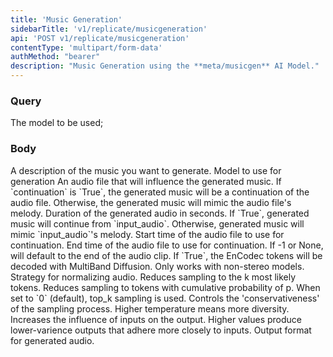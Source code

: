 ```yaml
---
title: 'Music Generation'
sidebarTitle: 'v1/replicate/musicgeneration'
api: 'POST v1/replicate/musicgeneration'
contentType: 'multipart/form-data'
authMethod: "bearer"
description: "Music Generation using the **meta/musicgen** AI Model."
---
```


### Query
<ParamField query="model" type="string" default="meta/musicgen" required>
  The model to be used; 
</ParamField>

### Body
<ParamField body="prompt" type="string" required>
A description of the music you want to generate.
</ParamField>

<ParamField body="model_version" type="string" default="stereo-melody-large">
Model to use for generation
</ParamField>

<ParamField body="input_audio" type="file">
An audio file that will influence the generated music. If `continuation` is `True`, the generated music will be a continuation of the audio file. Otherwise, the generated music will mimic the audio file's melody.
</ParamField>

<ParamField body="duration" type="int" default="8">
Duration of the generated audio in seconds.
</ParamField>

<ParamField body="continuation" type="bool" default="False">
If `True`, generated music will continue from `input_audio`. Otherwise, generated music will mimic `input_audio`'s melody.
</ParamField>

<ParamField body="continuation_start" type="int" default="0">
Start time of the audio file to use for continuation.
</ParamField>

<ParamField body="continuation_end" type="int" default="0">
End time of the audio file to use for continuation. If -1 or None, will default to the end of the audio clip.
</ParamField>

<ParamField body="multi_band_diffusion" type="boolean" default="False">
If `True`, the EnCodec tokens will be decoded with MultiBand Diffusion. Only works with non-stereo models.
</ParamField>

<ParamField body="normalization_strategy" type="string" default="peak">
Strategy for normalizing audio.
</ParamField>

<ParamField body="top_k" type="int" default="250">
Reduces sampling to the k most likely tokens.
</ParamField>

<ParamField body="top_p" type="float" default="0.0">
Reduces sampling to tokens with cumulative probability of p. When set to `0` (default), top_k sampling is used.
</ParamField>

<ParamField body="temperature" type="float" default="1.0">
Controls the 'conservativeness' of the sampling process. Higher temperature means more diversity.
</ParamField>

<ParamField body="classifier_free_guidance" type="int" default="3">
Increases the influence of inputs on the output. Higher values produce lower-varience outputs that adhere more closely to inputs.
</ParamField>

<ParamField body="output_format" type="string" default="mp3">
Output format for generated audio.
</ParamField>